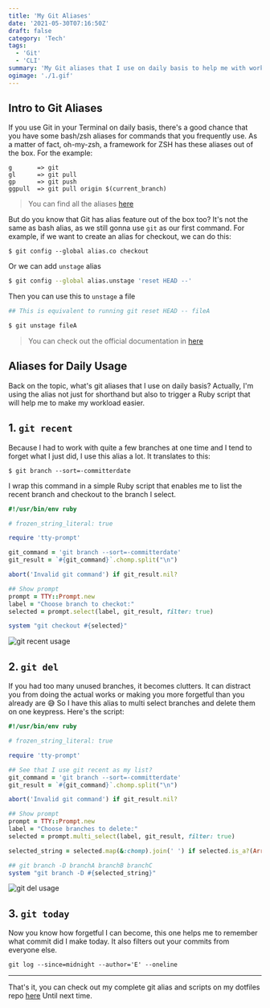 ```yaml
---
title: 'My Git Aliases'
date: '2021-05-30T07:16:50Z'
draft: false
category: 'Tech'
tags:
  - 'Git'
  - 'CLI'
summary: 'My Git aliases that I use on daily basis to help me with works and make Git more interactive and efficient'
ogimage: './1.gif'
---
```


## Intro to Git Aliases

If you use Git in your Terminal on daily basis, there's a good chance that you have some bash/zsh aliases for commands that you frequently use.
As a matter of fact, oh-my-zsh, a framework for ZSH has these aliases out of the box. For the example:

```
g       => git
gl      => git pull
gp      => git push
ggpull  => git pull origin $(current_branch)
```

> You can find all the aliases [here](https://jasonm23.github.io/oh-my-git-aliases.html)

But do you know that Git has alias feature out of the box too? It's not the same as bash alias, as we still gonna use `git` as our first command.
For example, if we want to create an alias for checkout, we can do this:

```
$ git config --global alias.co checkout
```

Or we can add `unstage` alias

```bash
$ git config --global alias.unstage 'reset HEAD --'
```

Then you can use this to `unstage` a file

```bash
## This is equivalent to running git reset HEAD -- fileA

$ git unstage fileA
```

> You can check out the official documentation in [here](https://git-scm.com/book/en/v2/Git-Basics-Git-Aliases)

## Aliases for Daily Usage

Back on the topic, what's git aliases that I use on daily basis? Actually, I'm using the alias not just for shorthand but also to trigger a Ruby script that will help me to make my workload easier.

## 1. `git recent`

Because I had to work with quite a few branches at one time and I tend to forget what I just did, I use this alias a lot. It translates to this:

```
$ git branch --sort=-committerdate
```

I wrap this command in a simple Ruby script that enables me to list the recent branch and checkout to the branch I select.

```ruby
#!/usr/bin/env ruby

# frozen_string_literal: true

require 'tty-prompt'

git_command = 'git branch --sort=-committerdate'
git_result = `#{git_command}`.chomp.split("\n")

abort('Invalid git command') if git_result.nil?

## Show prompt
prompt = TTY::Prompt.new
label = "Choose branch to checkot:"
selected = prompt.select(label, git_result, filter: true)

system "git checkout #{selected}"
```

![git recent usage](/static/images/posts/git_alias_1.gif)

## 2. `git del`

If you had too many unused branches, it becomes clutters. It can distract you from doing the actual works or making you more forgetful than you already are 😅 So I have this alias to multi select branches and delete them on one keypress. Here's the script:

```ruby
#!/usr/bin/env ruby

# frozen_string_literal: true

require 'tty-prompt'

## See that I use git recent as my list?
git_command = 'git branch --sort=-committerdate'
git_result = `#{git_command}`.chomp.split("\n")

abort('Invalid git command') if git_result.nil?

## Show prompt
prompt = TTY::Prompt.new
label = "Choose branches to delete:"
selected = prompt.multi_select(label, git_result, filter: true)

selected_string = selected.map(&:chomp).join(' ') if selected.is_a?(Array)

## git branch -D branchA branchB branchC
system "git branch -D #{selected_string}"
```

![git del usage](/static/images/posts/git_alias_2.gif)

## 3. `git today`

Now you know how forgetful I can become, this one helps me to remember what commit did I make today. It also filters out your commits from everyone else.

```
git log --since=midnight --author='E' --oneline
```

---

That's it, you can check out my complete git alias and scripts on my dotfiles repo [here](https://github.com/esafirm/dotfiles/blob/master/.gitconfig)
Until next time.
